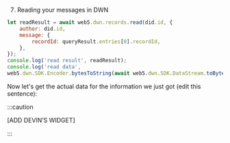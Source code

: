 7. Reading your messages in DWN

```js
let readResult = await web5.dwn.records.read(did.id, {
    author: did.id,
    message: {
        recordId: queryResult.entries[0].recordId,
    },
});
console.log('read result', readResult);
console.log('read data',
web5.dwn.SDK.Encoder.bytesToString(await web5.dwn.SDK.DataStream.toBytes(readResult.data)));
```

Now let's get the actual data for the information we just got (edit this sentence):

:::caution

[ADD DEVIN’S WIDGET]

:::
